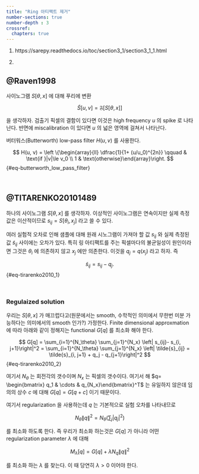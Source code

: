 ```yaml
---
title: "Ring 아티팩트 제거"
number-sections: true
number-depth : 3
crossref:
  chapters: true
---
```



1. https://sarepy.readthedocs.io/toc/section3_1/section3_1_1.html

2. 


## @Raven1998




사이노그램 $S[\theta,\,x]$ 에 대해 푸리에 변환

$$
\tilde{S}[u, v] = \mathfrak{F}[S[\theta, x]] 
$$

을 생각하자. 검출기 픽셀의 결함이 있다면 이것은 high frequency $u$ 의 spike 로 나타난다. 반면에 miscalibration 이 있다면 $u$ 의 넓은 영역에 걸쳐서 나타난다.  


버터워스(Butterworth) low-pass filter $H(u, v)$ 를 사용한다.


$$
H(u, v) = \left \{\begin{array}{ll} \dfrac{1}{1+ (u/u_0)^{2n}} \qquad & \text{if }|v|\le v_0 \\ 1 & \text{otherwise}\end{array}\right.
$$ {#eq-butterworth_low_pass_filter}


</br>




## @TITARENKO20101489 

하나의 사이노그램 $S[\theta, x]$ 를 생각하자. 이상적인 사이노그램은 연속이지만 실제 측정값은 이산적이므로 $s_{ij}= S[\theta_i, x_j]$ 라고 쓸 수 있다. 

여러 실험적 오차로 인해 샘플에 대해 원래 시노그램이 가져야 할 값 $s_{ij}$ 와 실제 측정된 값 $\tilde{s}_{ij}$ 사이에는 오차가 있다. 특히 링 아티팩트를 주는 픽셀마다의 불균일성이 원인이라면 그것은 $\theta_i$ 에 의존하지 않고 $x_j$ 에만 의존한다. 이것을 $q_j=q(x_j)$ 라고 하자. 즉

$$
\tilde{s}_{ij} = s_{ij} - q_j.
$$ {#eq-tirarenko2010_1}

</br> 

### Regulaized solution

우리는 $S[\theta,\,x]$ 가 매끄럽다고(원문에서는 smooth, 수학적인 의미에서 무한번 미분 가능하다는 의미에서의 smooth 인가?) 가정한다. Finite dimensional approxmation 에 따라 아래와 같이 정해지는 functional $G[q]$ 를 최소화 해야 한다.

$$
G[q] = \sum_{i=1}^{N_\theta} \sum_{j=1}^{N_x} \left| s_{ij}- s_{i, j+1}\right|^2 = \sum_{i=1}^{N_\theta} \sum_{j=1}^{N_x} \left| \tilde{s}_{ij} = \tilde{s}_{i, j+1} + q_j - q_{j+1}\right|^2
$$ {#eq-tirarenko2010_2}

여기서 $N_\theta$ 는 회전각의 갯수이며 $N_x$ 는 픽셀의 갯수이다. 여기서 해 $q= \begin{bmatrix} q_1 & \cdots & q_{N_x}\end{bmatrix}^T$ 는 유일하지 않은데 임의의 상수 $c$ 에 대해 $G[q] = G[q+c]$ 이기 때문이다. 

여기서 regularization 을 사용하는데 $q$ 는 기본적으로 실험 오차를 나타내므로 

$$
N_\theta \|q\|^2 = N_\theta \left(\sum_{j} |q_j|^2\right)
$$ 

를 최소화 하도록 한다. 즉 우리가 최소화 하는것은 $G[q]$ 가 아니라 어떤 regularization parameter $\lambda$ 에 대해 

$$
M_\lambda [q] = G[q] + \lambda N_q \|q\|^2
$$

를 최소화 하는 $\lambda$ 를 찾는다. 이 때 당연히 $\lambda > 0$ 이어야 한다.


